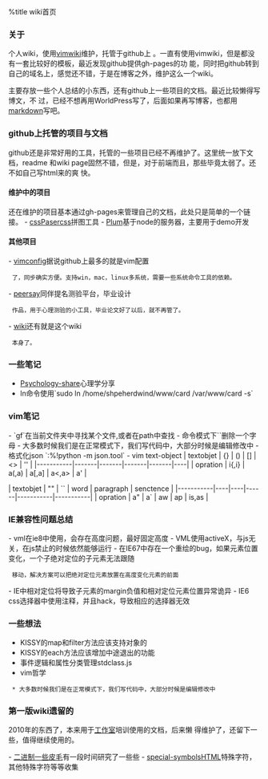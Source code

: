 %title wiki首页

=== 关于 ===

个人wiki，使用[[http://code.google.com/p/vimwiki/|vimwiki]]维护，托管于github上
。一直有使用vimwiki，但是都没有一套比较好的模板，最近发现github提供gh-pages的功
能，同时把github转到自己的域名上，感觉还不错，于是在博客之外，维护这么一个wiki。

主要存放一些个人总结的小东西，还有github上一些项目的文档。最近比较懒得写博文，不
过，已经不想再用WorldPress写了，后面如果再写博客，也都用[[http://daringfireball.net/projects/markdown/|markdown]]写吧。

=== github上托管的项目与文档 ===

github还是非常好用的工具，托管的一些项目已经不再维护了。这里统一放下文档，readme
和wiki page固然不错，但是，对于前端而且，那些毕竟太弱了。还不如自己写html来的爽
快。

==== 维护中的项目 ====

还在维护的项目基本通过gh-pages来管理自己的文档，此处只是简单的一个链接。
- [[http://git.shepherdwind.com/cssParser|cssPaser]]css拼图工具
- [[http://git.shepherdwind.com/plum|Plum]]基于node的服务器，主要用于demo开发
 
==== 其他项目 ====

- [[https://github.com/shepherdwind/vim|vimconfig]]据说github上最多的就是vim配置
  了，同步确实方便。支持win，mac，linux多系统，需要一些系统命令工具的依赖。
- [[https://github.com/shepherdwind/peersay/|peersay]]同伴提名测验平台，毕业设计
  作品，用于心理测验的小工具，毕业论文好了以后，就不再管了。
- [[https://github.com/shepherdwind/shepherdwind.github.com|wiki]]还有就是这个wiki
  本身了。

=== 一些笔记 ===

* [[Psychology-share]]心理学分享
* ln命令使用`sudo ln /home/shpeherdwind/www/card /var/www/card -s`

=== vim笔记 ===

- `gf`在当前文件夹中寻找某个文件,或者在path中查找
- 命令模式下`<C-h>`删除一个字母
- 大多数时候我们是在正常模式下，我们写代码中，大部分时候是编辑修改中
- 格式化json `:%!python -m json.tool`
- vim text-object
| textobjet | {}    | ()    | []    | <>    | '' |
|-----------|-------|-------|-------|-------|----|
| opration  | i{,i} | a(,a) | a[,a] | a<,a> | a' |

| textobjet | "" | `` | word | paragraph | senctence |
|-----------|----|----|------|-----------|-----------|
| opration  | a" | a` | aw   | ap        | is,as     |


=== IE兼容性问题总结 ===

- vml在ie8中使用，会存在高度问题，最好固定高度
- VML使用activeX，与js无关，在js禁止的时候依然能够运行
- 在IE67中存在一个重绘的bug，如果元素位置变化，一个子绝对定位的子元素无法跟随
  移动，解决方案可以把绝对定位元素放置在高度变化元素的前面
- IE中相对定位将导致子元素的margin负值和相对定位元素位置异常诡异
- IE6 css选择器中使用注释，并且hack，导致相应的选择器无效
 
=== 一些想法 ===

* KISSY的map和filter方法应该支持对象的
* KISSY的each方法应该增加中途退出的功能
* 事件逻辑和属性分类管理stdclass.js
* vim哲学
  * 大多数时候我们是在正常模式下，我们写代码中，大部分时候是编辑修改中

=== 第一版wiki遗留的 ===

2010年的东西了，本来用于[[http://efly.nenu.edu.cn|工作室]]培训使用的文档，后来懒
得维护了，还留下一些，值得继续使用的。

- [[binary-system-in-computer|二进制一些皮毛]]有一段时间研究了一些些
- [[special-symbols]]HTML特殊字符，其他特殊字符等等收集
